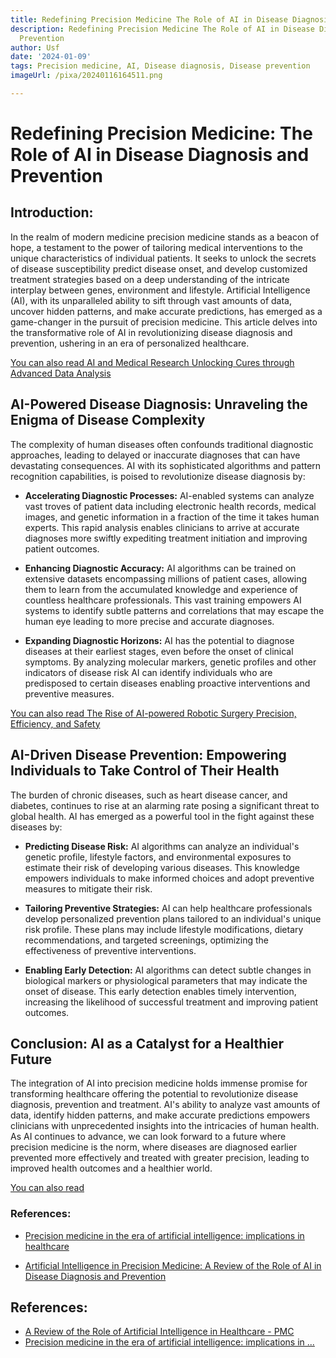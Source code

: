 ```yaml
---
title: Redefining Precision Medicine The Role of AI in Disease Diagnosis and Prevention
description: Redefining Precision Medicine The Role of AI in Disease Diagnosis and
  Prevention
author: Usf
date: '2024-01-09'
tags: Precision medicine, AI, Disease diagnosis, Disease prevention
imageUrl: /pixa/20240116164511.png

---
```

# Redefining Precision Medicine: The Role of AI in Disease Diagnosis and Prevention

##  Introduction:
In the  realm of modern medicine precision  medicine stands as a beacon  of hope,  a testament to the power of tailoring medical interventions to  the unique characteristics of individual patients. It seeks to unlock  the secrets of disease  susceptibility predict disease  onset, and develop  customized treatment strategies based on a deep understanding of the intricate interplay between genes, environment and lifestyle. Artificial Intelligence (AI), with its unparalleled ability to sift through vast amounts of  data, uncover hidden patterns, and make accurate predictions, has emerged as  a game-changer in  the pursuit of precision medicine. This article delves into the transformative role of AI in revolutionizing disease diagnosis and prevention, ushering in an era  of personalized healthcare.

[You can also read AI and Medical Research Unlocking Cures  through Advanced Data Analysis](AI%20and%20Medical%20Research%20Unlocking%20Cures%20through%20Advanced%20Data%20Analysis)


## AI-Powered Disease Diagnosis: Unraveling the Enigma  of Disease Complexity

The  complexity of human diseases  often confounds traditional diagnostic approaches, leading to delayed or inaccurate diagnoses that can have devastating consequences. AI with its sophisticated algorithms and pattern recognition capabilities,  is poised to revolutionize disease diagnosis by:

* **Accelerating Diagnostic Processes:** AI-enabled systems can analyze vast troves of patient data including electronic health records, medical images, and genetic information in a fraction of the time it takes human  experts. This rapid analysis enables clinicians to arrive at accurate diagnoses more swiftly expediting treatment initiation and  improving patient outcomes.

*  **Enhancing Diagnostic  Accuracy:** AI algorithms can be trained on extensive datasets encompassing  millions of patient cases, allowing them to learn from the accumulated knowledge  and  experience of countless healthcare professionals. This vast training  empowers AI systems to identify  subtle patterns and correlations that may escape  the  human eye leading to more precise  and accurate diagnoses.

* **Expanding Diagnostic Horizons:** AI has the potential to diagnose diseases at  their earliest stages, even before the onset of clinical symptoms. By analyzing molecular  markers, genetic profiles and other indicators of disease  risk AI can identify individuals  who are  predisposed to certain diseases enabling proactive interventions and preventive  measures.

[You can also  read The Rise of  AI-powered Robotic Surgery Precision, Efficiency, and Safety](The%20Rise%20of%20AI-powered%20Robotic%20Surgery%20Precision%2C%20Efficiency%2C%20and%20Safety)


## AI-Driven Disease Prevention: Empowering Individuals to  Take Control of Their Health

The burden of chronic  diseases, such as heart disease cancer, and diabetes,  continues to  rise at an alarming rate posing a significant threat to global health. AI  has emerged as a powerful tool in the fight against these diseases by:

* **Predicting Disease Risk:** AI algorithms can analyze an individual's  genetic profile, lifestyle factors, and environmental exposures to estimate  their risk of developing various diseases. This knowledge empowers individuals to make informed choices and  adopt preventive measures to mitigate their risk.

* **Tailoring Preventive Strategies:** AI can help healthcare professionals develop personalized prevention plans tailored to an individual's unique risk  profile. These plans may include lifestyle modifications, dietary recommendations, and targeted  screenings,  optimizing the effectiveness of preventive interventions.

* **Enabling Early Detection:** AI algorithms can detect subtle changes in biological markers or physiological parameters that may indicate the  onset of disease. This early detection  enables timely intervention, increasing the likelihood of successful treatment and improving patient  outcomes.

##  Conclusion: AI as a Catalyst for a Healthier Future

The integration of AI into precision medicine holds  immense promise for transforming healthcare offering the potential to revolutionize disease diagnosis, prevention  and treatment.  AI's ability to analyze vast amounts of data, identify hidden patterns,  and make accurate predictions empowers clinicians with  unprecedented insights into the intricacies  of human health.  As AI continues to advance, we can look forward to a future where precision medicine is the norm, where  diseases are diagnosed earlier prevented more effectively  and treated with greater precision, leading to improved health outcomes and a healthier world.

[You can also read ]()


### References:

* [Precision medicine in the era of artificial intelligence: implications in healthcare](https://translational-medicine.biomedcentral.com/articles/10.1186/s12967-020-02658-5)

* [Artificial Intelligence in Precision Medicine: A Review of  the Role of AI in Disease Diagnosis and Prevention](https://www.ncbi.nlm.nih.gov/pmc/articles/PMC10301994/)

## References:
- [A Review of the Role of Artificial Intelligence in Healthcare - PMC](https://www.ncbi.nlm.nih.gov/pmc/articles/PMC10301994/)
- [Precision medicine in the era of artificial intelligence: implications in ...](https://translational-medicine.biomedcentral.com/articles/10.1186/s12967-020-02658-5)
